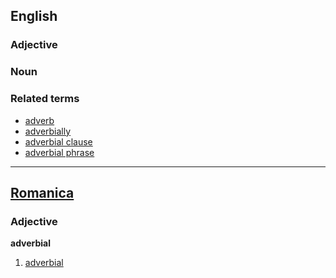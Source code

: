 ==English==
===Adjective===
===Noun===
===Related terms===
*[[adverb]]
*[[adverbially]]
*[[adverbial clause]]
*[[adverbial phrase]]

----

==[[Romanica]]==
===Adjective===
'''adverbial'''
#[[adverbial]]